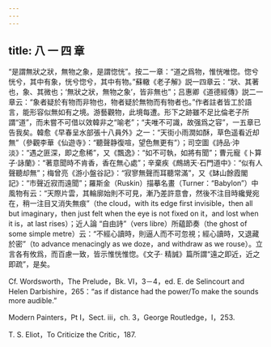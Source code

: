 ```yaml
---
---
---
```

title: 八 一 四 章
---




“是謂無狀之狀，無物之象，是謂惚恍”。按二一章：“道之爲物，惟恍唯惚。惚兮恍兮，其中有象，恍兮惚兮，其中有物。”蘇轍《老子解》説一四章云：“狀、其著也，象、其微也；‘無狀之狀，無物之象’，皆非無也”；吕惠卿《道德經傳》説二一章云：“象者疑於有物而非物也，物者疑於無物而有物者也。”作者註者皆工於語言，能形容似無如有之境。游藝觀物，此境每遭。形下之跡雖不足比倫老子所謂“道”，而未嘗不可借以效韓非之“喻老”；“夫唯不可識，故强爲之容”，一五章已告我矣。韓愈《早春呈水部張十八員外》之一：“天街小雨潤如酥，草色遥看近却無”（參觀李華《仙遊寺》：“聽聲静復喧，望色無更有”）；司空圖《詩品·沖淡》：“遇之匪深，即之愈稀”，又《飄逸》：“如不可執，如將有聞”；曹元寵《卜算子·詠蘭》：“著意聞時不肯香，香在無心處”；辛棄疾《鷓鴣天·石門道中》：“似有人聲聽却無”；梅曾亮《游小盤谷記》：“寂寥無聲而耳聽常滿”，又《缽山餘霞閣記》：“市聲近寂而遠聞”；羅斯金（Ruskin）描摹名畫（Turner：“Babylon”）中風物有云：“天際片雲，其輪廓始則不可見，漸乃差許意會，然後不注目時纔覺宛在，稍一注目又消失無痕”（the cloud，with its edge first invisible，then all but imaginary，then just felt when the eye is not fixed on it，and lost when it is，at last rises）；近人論 “自由詩”（vers libre）所藴節奏（the ghost of some simple metre）云：“不經心讀時，則逼人而不可忽視；經心讀時，又退藏於密”（to advance menacingly as we doze，and withdraw as we rouse）。立言各有攸爲，而百慮一致，皆示惟恍惟惚。《文子· 精誠》篇所謂“遠之即近，近之即疏”，是矣。

Cf. Wordsworth，The Prelude，Bk. VI，3－4，ed. E. de Selincourt and Helen Darbishire，265：“as if distance had the power/To make the sounds more audible.”

Modern Painters，Pt I，Sect. iii，ch. 3，George Routledge，I，253.

T. S. Eliot，To Criticize the Critic，187.